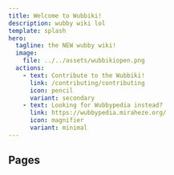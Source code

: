 ```yaml
---
title: Welcome to Wubbiki!
description: wubby wiki lol
template: splash
hero:
  tagline: the NEW wubby wiki!
  image:
    file: ../../assets/wubbikiopen.png
  actions:
    - text: Contribute to the Wubbiki!
      link: /contributing/contributing
      icon: pencil
      variant: secondary
    - text: Looking for Wubbypedia instead?
      link: https://wubbypedia.miraheze.org/
      icon: magnifier
      variant: minimal
---
```



## Pages

<CardGrid>
	<LinkCard
	title="Community"
	description="Stuff thats inside the wubby community. (PAGE NOT EXIST YET)"
	href="/community"
	/>
	<LinkCard
	title="Reference"
	description="'What does this [part] do?'"
	href="/reference/lookup"
	/>
	<LinkCard
	title="Other"
	description="Changelogs, placeholder etc."
	href="/other/changelog"
	/>
	<LinkCard
	title="Contributing"
	description="Help us out!"
	href="/contributing/contributing.mdx"
	/>
</CardGrid>